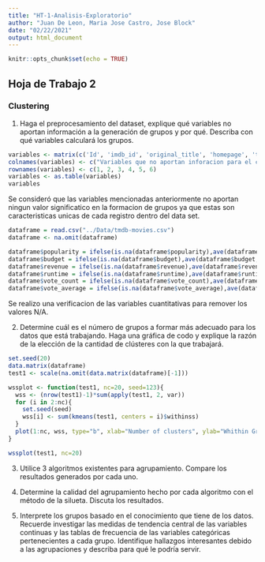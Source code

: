 ```yaml
---
title: "HT-1-Analisis-Exploratorio"
author: "Juan De Leon, Maria Jose Castro, Jose Block"
date: "02/22/2021"
output: html_document
---
```


```r
knitr::opts_chunk$set(echo = TRUE)
```

## Hoja de Trabajo 2
### Clustering


1. Haga el preprocesamiento del dataset, explique qué variables no aportan información a la generación de grupos y por qué. Describa con qué variables calculará los grupos.


```r
variables <- matrix(c('Id', 'imdb_id', 'original_title', 'homepage', 'tagline', 'overview'), ncol=1, byrow=TRUE)
colnames(variables) <- c("Variables que no aportan inforacion para el clustering")
rownames(variables) <- c(1, 2, 3, 4, 5, 6)
variables <- as.table(variables)
variables
```

Se consideró que las variables mencionadas anteriormente no aportan ningun valor significatico en la formacion de grupos ya que estas son caracteristicas unicas de cada registro dentro del data set. 

```r

dataframe = read.csv("../Data/tmdb-movies.csv")
dataframe <- na.omit(dataframe)

dataframe$popularity = ifelse(is.na(dataframe$popularity),ave(dataframe$popularity, FUN = function(x) mean(x, na.rm = 'TRUE')),dataframe$popularity)
dataframe$budget = ifelse(is.na(dataframe$budget),ave(dataframe$budget, FUN = function(x) mean(x, na.rm = 'TRUE')),dataframe$budget)
dataframe$revenue = ifelse(is.na(dataframe$revenue),ave(dataframe$revenue, FUN = function(x) mean(x, na.rm = 'TRUE')),dataframe$revenue)
dataframe$runtime = ifelse(is.na(dataframe$runtime),ave(dataframe$runtime, FUN = function(x) mean(x, na.rm = 'TRUE')),dataframe$runtime)
dataframe$vote_count = ifelse(is.na(dataframe$vote_count),ave(dataframe$vote_count, FUN = function(x) mean(x, na.rm = 'TRUE')),dataframe$vote_count)
dataframe$vote_average = ifelse(is.na(dataframe$vote_average),ave(dataframe$vote_average, FUN = function(x) mean(x, na.rm = 'TRUE')),dataframe$vote_average)

```

Se realizo una verificacion de las variables cuantitativas para remover los valores N/A.


2. Determine cuál es el número de grupos a formar más adecuado para los datos que está trabajando. Haga una gráfica de codo y explique la razón de la elección de la cantidad de clústeres con la que trabajará.

```r

set.seed(20)
data.matrix(dataframe)
test1 <- scale(na.omit(data.matrix(dataframe)[-1]))

wssplot <- function(test1, nc=20, seed=123){
  wss <- (nrow(test1)-1)*sum(apply(test1, 2, var))
  for (i in 2:nc){
    set.seed(seed)
    wss[i] <- sum(kmeans(test1, centers = i)$withinss)
  }
  plot(1:nc, wss, type="b", xlab="Number of clusters", ylab="Whithin Groups Number of squares")
}
```

```r

wssplot(test1, nc=20)


```

3. Utilice 3 algoritmos existentes para agrupamiento. Compare los resultados generados por cada uno.

4. Determine la calidad del agrupamiento hecho por cada algoritmo con el método de la silueta. Discuta los resultados.

5. Interprete los grupos basado en el conocimiento que tiene de los datos. Recuerde investigar las medidas de tendencia central de las variables continuas y las tablas de frecuencia de las variables categóricas pertenecientes a cada grupo. Identifique hallazgos interesantes debido a las agrupaciones y describa para qué le podría servir.